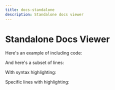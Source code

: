 ```yaml
---
title: docs-standalone
description: Standalone docs viewer
---
```


# Standalone Docs Viewer

Here's an example of including code:

<CodeExample file="@/examples/example.py" />

And here's a subset of lines:

<CodeExample file="@/examples/example.py" lines="1-3" />

With syntax highlighting:

<CodeExample file="@/examples/example.py" highlight="1,3-4" />

Specific lines with highlighting:

<CodeExample file="@/examples/example.py" lines="3-7" highlight="2,4" />